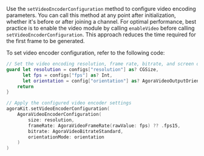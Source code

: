 
<PlatformWrapper platform="macos">

Use the `setVideoEncoderConfiguration` method to configure video encoding parameters. You can call this method at any point after initialization, whether it's before or after joining a channel. For optimal performance, best practice is to enable the video module by calling `enableVideo` before calling `setVideoEncoderConfiguration`. This approach reduces the time required for the first frame to be generated.

To set video encoder configuration, refer to the following code:

```swift
// Set the video encoding resolution, frame rate, bitrate, and screen orientation mode based on the user's selection in the interface.
guard let resolution = configs["resolution"] as? CGSize,
      let fps = configs["fps"] as? Int,
      let orientation = config["orientation"] as? AgoraVideoOutputOrientationMode else {
    return
}

// Apply the configured video encoder settings
agoraKit.setVideoEncoderConfiguration(
    AgoraVideoEncoderConfiguration(
        size: resolution,
        frameRate: AgoraVideoFrameRate(rawValue: fps) ?? .fps15,
        bitrate: AgoraVideoBitrateStandard,
        orientationMode: orientation
    )
)
```

</PlatformWrapper>